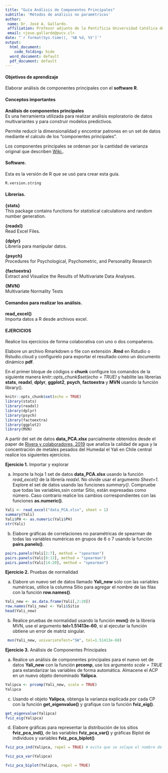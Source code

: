 ```yaml
---
title: "Guía Análisis de Componentes Principales"
subtitle: 'Métodos de análisis no paramétricos'
author:
 name: Dr. José A. Gallardo.
 affiliation: Profesor adjunto de la Pontificia Universidad Católica de Valparaíso
 email: <jose.gallardo@pucv.cl>
date: "`r format(Sys.time(), '%B %d, %Y')`"
output:
  html_document:
    code_folding: hide
  word_document: default
  pdf_document: default
---
```


#### Objetivos de aprendizaje

Elaborar análisis de componentes principales con el
 **software R**.
  
#### Conceptos importantes

**Análisis de componentes principales**  
Es una herramienta utilizada para realizar análisis exploratorio de datos multivariantes y para construir modelos predictivos.

Permite reducir la dimensionalidad y encontrar patrones en un set de datos mediante el calculo de los “componentes principales”.

Los componentes principales se ordenan por la cantidad de varianza original que describen [Wiki.](https://es.wikipedia.org/wiki/An%C3%A1lisis_de_componentes_principales).

#### Software.

Esta es la versión de R que se usó para crear esta guía.
```r
R.version.string
```

#### Librerías.
  
**{stats}**  
This package contains functions for statistical calculations and random number generation.

**{readxl}**  
Read Excel Files.
  
**{dplyr}**  
Librería para manipular datos.

**{psych}**  
Procedures for Psychological, Psychometric, and Personality
Research

**{factoextra}**  
Extract and Visualize the Results of Multivariate Data Analyses.

**{MVN}**  
Multivariate Normality Tests

#### Comandos para realizar los análisis.

**read_excel()**  
Importa datos a R desde archivos excel.


#### EJERCICIOS

Realice los ejercicios de forma colaborativa con uno o dos compañeros.

Elabore un archivo Rmarkdown o file con extensión **.Rmd** en Rstudio o Rstudio.cloud y configurelo para exportar el resultado como un documento dinámico **pdf**. 

En el primer bloque de códigos o **chunk** configure los comandos de la siguiente manera *knitr::opts_chunk$set(echo = TRUE)* y habilite las librerías **stats**, **readxl**, **dplyr**, **ggplot2**, **psych**, **factoextra** y **MVN** usando la función library().

```r
knitr::opts_chunk$set(echo = TRUE)
library(stats)
library(readxl)
library(dplyr)
library(psych)
library(factoextra)
library(ggplot2)
library(MVN)
```

A partir del set de datos **data_PCA.xlsx** parcialmente obtenidos desde el paper de [Rivera y colaboradores, 2019](https://www.sciencedirect.com/science/article/abs/pii/S0025326X19305004?via%3Dihub) que analiza la calidad de agua y la concentración de metales pesados del Humedal el Yali en Chile central realice los siguientes ejercicios.

**Ejercicio 1.** Importar y explorar

a) Importe la hoja 1 set de datos **data_PCA.xlsx** usando la función *read_excel()* de la librería *readxl*. No olvide usar el argumento *Sheet=1*. Explore el set de datos usando las funciones *summary()*. Compruebe que todas las variables,ssin contar Sitio, están expresadas como número. Caso contrario realice los cambios correspondientes con las funciones **as.numeric()**.

```r
Yali <- read_excel("data_PCA.xlsx", sheet = 1)
summary(Yali)
Yali$PH <- as.numeric(Yali$PH)
str(Yali)
```

b) Elabore gráficas de correlaciones no paramétricas de spearman de todas las variables numéricas en grupos de 6 o 7 usando la función **pairs.panels()**.

```r
pairs.panels(Yali[2:7], method = "spearman")
pairs.panels(Yali[8:13], method = "spearman")
pairs.panels(Yali[14:20], method = "spearman")
```
**Ejercicio 2.** Pruebas de normalidad

a) Elabore un nuevo set de datos llamado **Yali_new** solo con las variables numéricas, utilice la columna Sitio para agregar el nombre de las filas con la función **row.names()**.

```r
Yali_new <- as.data.frame(Yali[,2:20])
row.names(Yali_new) <- Yali$Sitio
head(Yali_new)
```

b) Realice pruebas de normalidad usando la función **mvn()** de la librería MVN, use el argumento **tol=1.51413e-60**, si al ejecutar la función obtiene un error de matriz singular. 
```r
 mvn(Yali_new, univariateTest="SW", tol=1.51413e-60)
```

**Ejercicio 3.** Análisis de Componentes Principales

a) Realice un análisis de componentes principales para el nuevo set de datos **Yali_new** con la función **prcomp**, use los argumento *scale = TRUE* para estandarizar las variables de forma automática. Almacene el ACP en un nuevo objeto denominado **Yalipca**.

```r

Yalipca <- prcomp(Yali_new, scale = TRUE)
Yalipca
```

c) Usando el objeto **Yalipca**, obtenga la varianza explicada por cada CP con la función **get_eigenvalue()** y grafique con la función **fviz_eig()**.

```r
get_eigenvalue(Yalipca)
fviz_eig(Yalipca)

```

d) Elabore gráficas para representar la distribución de los sitios **fviz_pca_ind()**, de las variables **fviz_pca_var()** y gráficas Biplot de individuos y variables **fviz_pca_biplot()**

```r
fviz_pca_ind(Yalipca, repel = TRUE) # evita que se solape el nombre de los sitios

```


```r
fviz_pca_var(Yalipca)
```


```r
fviz_pca_biplot(Yalipca, repel = TRUE)
```

